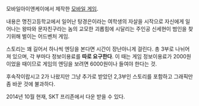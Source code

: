 모바일아이앤케이에서 제작한 [[모바일 게임]].

내용은 명진고등학교에서 일어난 탕경은이라는 여학생의 자살을 시작으로 자신에게 일어나는 왕따와 문자친구라는 놈의 교모한 괴롭힘에 시달리는 주인공 신세현이 범인을 찾기위해 벌이는 어드벤처 게임.

스토리는 꽤 길어서 하나씩 엔딩을 본다면 시간이 장난아니게 걸린다. 총 3부로 나뉘어져 있으며, 각 부마다 정보이용료를 '''따로 요구한다'''. 이 때는 게임 정보이용료가 2000원이었을 때이므로 게임의 엔딩을 보려면 6000원이나 들여야 한다는 것.

후속작이랍시고 2가 나왔지만 그냥 추가로 받았던 2,3부인 스토리를 포함하고 그래픽만 좀 바꾼 것에 불과하다.

2014년 10월 현재, SKT 프리존에서 다운 받을 수 있다.
